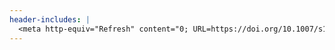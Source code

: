 ```yaml
---
header-includes: |
  <meta http-equiv="Refresh" content="0; URL=https://doi.org/10.1007/s11109-010-9106-0">
---
```

